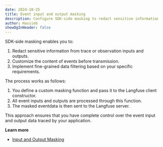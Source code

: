 ```yaml
---
date: 2024-10-25
title: Event input and output masking
description: Configure SDK-side masking to redact sensitive information from inputs and outputs sent to the Langfuse server.
author: Hassieb
showOgInHeader: false
---
```



<ChangelogHeader />

SDK-side masking enables you to:

1. Redact sensitive information from trace or observation inputs and outputs.
2. Customize the content of events before transmission.
3. Implement fine-grained data filtering based on your specific requirements.

The process works as follows:

1. You define a custom masking function and pass it to the Langfuse client constructor.
2. All event inputs and outputs are processed through this function.
3. The masked eventdata is then sent to the Langfuse server.

This approach ensures that you have complete control over the event input and output data traced by your application.

**Learn more**

- [Input and Output Masking](/docs/tracing-features/masking)
